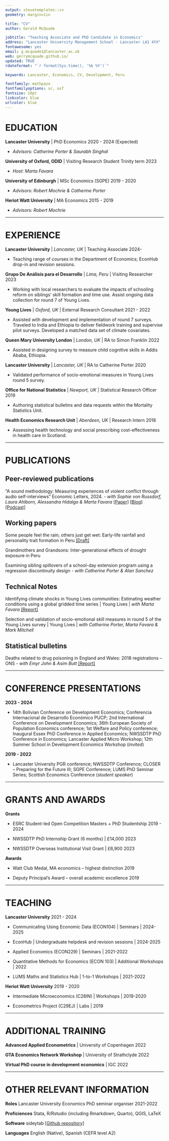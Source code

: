 ```yaml
---
output: stevetemplates::cv
geometry: margin=1in

title: "CV"
author: Gerald McQuade

jobtitle: "Teaching Associate and PhD Candidate in Economics"
address: "Lancaster University Management School · Lancaster LA1 4YX"
fontawesome: yes
email: g.mcquade1@lancaster.ac.uk
web: gerrymcquade.github.io/
updated: TRUE
rdateformat: "`r format(Sys.time(), '%b %Y')`"

keywords: Lancaster, Economics, CV, Development, Peru

fontfamily: mathpazo
fontfamilyoptions: sc, osf
fontsize: 10pt
linkcolor: blue
urlcolor: blue
---
```


# EDUCATION

**Lancaster University** | PhD Economics \hfill 2020 - 2024 (Expected)

* _Advisors: Catherine Porter & Saurabh Singhal_

**University of Oxford, ODID** | Visiting Research Student \hfill Trinity term 2023

* _Host: Marta Favara_

**University of Edinburgh** | MSc Economics (SGPE) \hfill 2019 - 2020

* _Advisors: Robert Mochrie & Catherine Porter_

**Heriot Watt University** | MA Economics \hfill 2015 - 2019

* _Advisors: Robert Mochrie_

---------------------

# EXPERIENCE

**Lancaster University** | _Lancaster, UK_ | Teaching Associate \hfill 2024-

* Teaching range of courses in the Department of Economics; EconHub drop-in and revision sessions.

**Grupo De Análisis para el Desarrollo** | _Lima, Peru_ | Visiting Researcher \hfill 2023

* Working with local researchers to evaluate the impacts of schooling reform on siblings' skill formation and time use. Assist ongoing data collection for round 7 of Young Lives.

**Young Lives** | _Oxford, UK_ | External Research Consultant \hfill 2021 - 2022

* Assisted with development and implementation of round 7 surveys. Traveled to India and Ethiopia to deliver fieldwork training and supervise pilot surveys. Developed a matched data set of climate covariates.

**Queen Mary University London** | _London, UK_ | RA to Simon Franklin \hfill 2022

* Assisted in designing survey to measure child cognitive skills in Addis Ababa, Ethiopia.

**Lancaster University** | _Lancaster, UK_ | RA to Catherine Porter \hfill 2020

* Validated performance of socio-emotional measures in Young Lives round 5 survey.

**Office for National Statistics** | _Newport, UK_ | Statistical Research Officer \hfill 2019

* Authoring statistical bulletins and data requests within the Mortality Statistics Unit.

**Health Economics Research Unit** | _Aberdeen, UK_ | Research Intern \hfill 2018

* Assessing health technology and social prescribing cost-effectiveness in health care in Scotland.

---------------------

# PUBLICATIONS

## **Peer-reviewed publications**

"A sound methodology: Measuring experiences of violent conflict through audio self-interviews" Economic Letters, 2024. - _with Sophie von Russdorf, Laura Ahlborn, Alessandra Hidalgo & Marta Favara_ [[Paper]](https://doi.org/10.1016/j.econlet.2024.111879) [[Blog]](https://www.younglives.org.uk/news/a-sound-methodology) [[Podcast]](https://podcasts.ox.ac.uk/how-sound-methodology-improves-understanding-young-ethiopians-experience-conflict)

## **Working papers**

Some people feel the rain; others just get wet: Early-life rainfall and personality trait formation in Peru [[Draft]](https://gerrymcquade.github.io/[GM]earlyliferainfall_personalitytraits_0623.pdf)

Grandmothers and Grandsons: Inter-generational effects of drought exposure in Peru

Examining sibling spillovers of a school-day extension program using a regression discontinuity design - _with Catherine Porter & Alan Sanchez_ 

## **Technical Notes**

Identifying climate shocks in Young Lives communities: Estimating weather conditions using a global gridded time series | Young Lives | _with Marta Favara_ [[Report]](https://www.younglives.org.uk/publications/identifying-climate-shocks-young-lives-communities-estimating-weather-conditions-using)

Selection and validation of socio-emotional skill measures in round 5 of the Young Lives survey | Young Lives | _with Catherine Porter, Marta Favara & Mark Mitchell_ 

## **Statistical bulletins**

Deaths related to drug poisoning in England and Wales: 2018 registrations – ONS - _with Emyr John & Asim Butt_ [[Report]](https://cy.ons.gov.uk/peoplepopulationandcommunity/birthsdeathsandmarriages/deaths/bulletins/deathsrelatedtodrugpoisoninginenglandandwales/2018registrations)

---------------------

# CONFERENCE PRESENTATIONS

 **2023 - 2024** 

* 14th Bolivian Conference on Development Economics; Conferencia Internacional de Desarrollo Económico PUCP; 2nd International Conference on Development Economics; 36th European Society of Population Economics conference; 1st Welfare and Policy conference; Inaugural Essex PhD Conference in Applied Economics; NWSSDTP PhD Conference in Economics; Lancaster Applied Micro Workshop; 12th Summer School in Development Economics Workshop (_invited_)

**2019 - 2022** 

* Lancaster University PGR conference; NWSSDTP Conference; CLOSER – Preparing for the Future III;  SGPE Conference; LUMS PhD Seminar Series; Scottish Economics Conference (_student speaker_) 

---------------------

# GRANTS AND AWARDS

**Grants** 

* ESRC Student-led Open Competition Masters + PhD Studentship \hfill 2019 - 2024

* NWSSDTP PhD Internship Grant (6 months) | £14,000 \hfill 2023 

* NWSSDTP Overseas Institutional Visit Grant | £6,900 \hfill 2023

**Awards**

* Watt Club Medal, MA economics – highest distinction \hfill 2019

* Deputy Principal’s Award – overall academic excellence \hfill 2019

---------------------

# TEACHING

**Lancaster University** \hfill 2021 - 2024

* Communicating Using Economic Data (ECON104) | Seminars | 2024-2025

* EconHub | Undergraduate helpdesk and revision sessions | 2024-2025

* Applied Economics (ECON229) | Seminars | 2021-2022

* Quantitative Methods for Economics (ECON 103) | Additional Workshops | 2022

* LUMS Maths and Statistics Hub | 1-to-1 Workshops | 2021-2022

**Heriot Watt University** \hfill 2019 - 2020

* Intermediate Microeconomics (C28IN) | Workshops | 2019-2020

* Econometrics Project (C29EJ) | Labs | 2019

---------------------

# ADDITIONAL TRAINING

**Advanced Applied Econometrics** | University of Copenhagen \hfill 2022

**GTA Economics Network Workshop** | University of Strathclyde \hfill 2022

**Virtual PhD course in development economics** | IGC \hfill 2022

---------------------

# OTHER RELEVANT INFORMATION

**Roles**  Lancaster University Economics PhD seminar organiser \hfill 2021-2022

**Proficiences** Stata, R/Rstudio (including Rmarkdown, Quarto), QGIS, LaTeX

**Software** sideytab [[Github repository]](https://github.com/gerrymcquade/sideytab)

**Languages** English (Native), Spanish (CEFR level A2)
